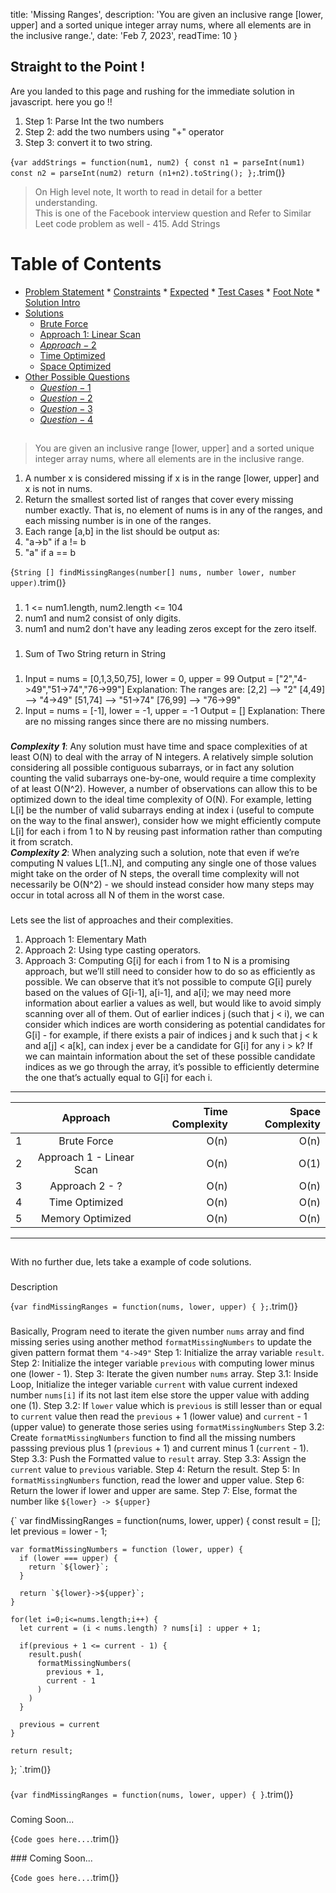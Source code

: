 
  title: 'Missing Ranges',
  description: 'You are given an inclusive range [lower, upper] and a sorted unique integer array nums, where all elements are in the inclusive range.',
  date: 'Feb 7, 2023',
  readTime: 10
}



## Straight to the Point !
Are you landed to this page and rushing for the immediate solution in javascript. here you go !!
1. Step 1: Parse Int the two numbers
1. Step 2: add the two numbers using "+" operator
1. Step 3: convert it to two string.

<CodeBlock>{`
var addStrings = function(num1, num2) {
    const n1 = parseInt(num1)
    const n2 = parseInt(num2)
    return (n1+n2).toString();
};
`.trim()}</CodeBlock>

> On High level note, It worth to read in detail for a better understanding.  
> This is one of the Facebook interview question and Refer to Similar Leet code problem as well - <ExternalLink url="https://leetcode.com/problems/add-strings/description/">415. Add Strings</ExternalLink>

Table of Contents
=================

   * [Problem Statement](#problem-statement)
    * [Constraints](#constraints)
    * [Expected](#expected)
    * [Test Cases](#test-cases)
    * [Foot Note](#foot-note)
    * [Solution Intro](#solution-intro)
   * [Solutions](#solutions)
      * [Brute Force](#brute-force)
      * [Approach 1: Linear Scan](#approach-1-linear-scan)
      * [$Approach-2$](#$Approach-2$)
      * [Time Optimized](#time-optimized)
      * [Space Optimized](#space-optimized)
   * [Other Possible Questions](#other-questions)
      * [$Question-1$](#$Question-1$)
      * [$Question-2$](#$Question-2$)
      * [$Question-3$](#$Question-3$)
      * [$Question-4$](#$Question-4$)

## <AnchorLink label="Problem Statement" name />
> You are given an inclusive range [lower, upper] and a sorted unique integer array nums, where all elements are in the inclusive range.
1. A number x is considered missing if x is in the range [lower, upper] and x is not in nums.
1. Return the smallest sorted list of ranges that cover every missing number exactly. That is, no element of nums is in any of the ranges, and each missing number is in one of the ranges.
1. Each range [a,b] in the list should be output as:
1. "a->b" if a != b
1. "a" if a == b

<CodeBlock>{`
String [] findMissingRanges(number[] nums, number lower, number upper)
`.trim()}</CodeBlock>

### <AnchorLink label="Constraints" name />
1. 1 <= num1.length, num2.length <= 104
1. num1 and num2 consist of only digits.
1. num1 and num2 don't have any leading zeros except for the zero itself.

### <AnchorLink label="Expected" name />
1. Sum of Two String return in String

### <AnchorLink label="Test Cases" name />
1. Input = nums = [0,1,3,50,75], lower = 0, upper = 99 Output = ["2","4->49","51->74","76->99"]
Explanation: The ranges are:
[2,2] --> "2"
[4,49] --> "4->49"
[51,74] --> "51->74"
[76,99] --> "76->99"
1. Input = nums = [-1], lower = -1, upper = -1 Output = []
Explanation: There are no missing ranges since there are no missing numbers.


### <AnchorLink label="Foot Note" name />
***Complexity 1***: Any solution must have time and space complexities of at least O(N) to deal with the array of N integers. A relatively simple solution considering all possible contiguous subarrays, or in fact any solution counting the valid subarrays one-by-one, would require a time complexity of at least O(N^2). However, a number of observations can allow this to be optimized down to the ideal time complexity of O(N). For example, letting L[i] be the number of valid subarrays ending at index i (useful to compute on the way to the final answer), consider how we might efficiently compute L[i] for each i from 1 to N by reusing past information rather than computing it from scratch.  
***Complexity 2***: When analyzing such a solution, note that even if we’re computing N values L[1..N], and computing any single one of those values might take on the order of N steps, the overall time complexity will not necessarily be O(N^2) - we should instead consider how many steps may occur in total across all N of them in the worst case.

### <AnchorLink label="Solution Intro" name />
Lets see the list of approaches and their complexities.
1. Approach 1: Elementary Math
1. Approach 2: Using type casting operators.
1. Approach 3: Computing G[i] for each i from 1 to N is a promising approach, but we’ll still need to consider how to do so as efficiently as possible. We can observe that it’s not possible to compute G[i] purely based on the values of G[i-1], a[i-1], and a[i]; we may need more information about earlier a values as well, but would like to avoid simply scanning over all of them. Out of earlier indices j (such that j < i), we can consider which indices are worth considering as potential candidates for G[i] - for example, if there exists a pair of indices j and k such that j < k and a[j] < a[k], can index j ever be a candidate for G[i] for any i > k? If we can maintain information about the set of these possible candidate indices as we go through the array, it’s possible to efficiently determine the one that’s actually equal to G[i] for each i.

- - -
|    | Approach |  Time Complexity |  Space Complexity |
|----------|:-------------:|------:|------:|
| 1 |  Brute Force | O(n) | O(n) |
| 2 |  Approach 1 - Linear Scan | O(n) | O(1) |
| 3 |  Approach 2 - ? | O(n​) | O(n) |
| 4 | Time Optimized | O(n) | O(n) |
| 5 | Memory Optimized | O(n) | O(n) |

- - -

## <AnchorLink label="Solutions" name />
With no further due, lets take a example of code solutions.

### <AnchorLink label="Brute Force" name />
Description

<CodeBlock>{`
var findMissingRanges = function(nums, lower, upper) {
};
`.trim()}</CodeBlock>

<BigO type="time" value="n+m" />
<BigO type="space" value="n+m" />

### <AnchorLink label="Approach 1: Linear Scan" name />
Basically, Program need to iterate the given number `nums` array and find missing series using another method `formatMissingNumbers` to update the given pattern format them `"4->49"`
Step 1: Initialize the array variable `result`.
Step 2: Initialize the integer variable `previous` with computing lower minus one (lower - 1).
Step 3: Iterate the given number `nums` array.
Step 3.1: Inside Loop, Initialize the integer variable `current` with value current indexed number `nums[i]` if its not last item else store the upper value with adding one (1).
Step 3.2: If `lower` value which is `previous` is still lesser than or equal to `current` value then read the `previous` + 1 (lower value) and `current` - 1 (upper value) to generate those series using `formatMissingNumbers`
Step 3.2: Create `formatMissingNumbers` function to find all the missing numbers passsing previous plus 1 (`previous` + 1) and current minus 1 (`current` - 1).
Step 3.3: Push the Formatted value to `result` array.
Step 3.3: Assign the `current` value to `previous` variable.
Step 4: Return the result.
Step 5: In `formatMissingNumbers` function, read the lower and upper value.
Step 6: Return the lower if lower and upper are same.
Step 7: Else, format the number like `${lower} -> ${upper}`

<CodeBlock>{`
var findMissingRanges = function(nums, lower, upper) {
    const result = [];
    let previous = lower - 1;

    var formatMissingNumbers = function (lower, upper) {
      if (lower === upper) {
        return `${lower}`;
      }

      return `${lower}->${upper}`;
    }

    for(let i=0;i<=nums.length;i++) {
      let current = (i < nums.length) ? nums[i] : upper + 1;

      if(previous + 1 <= current - 1) {
        result.push(
          formatMissingNumbers(
            previous + 1,
            current - 1
          )
        )
      }

      previous = current
    }

    return result;
};
`.trim()}</CodeBlock>

<BigO type="time" value="n+m" />
<BigO type="space" value="n+m" />

### <AnchorLink label="$Approach-2$" name />


<CodeBlock>{`
var findMissingRanges = function(nums, lower, upper) {
}
`.trim()}</CodeBlock>

<BigO type="time" value="max(N1​,N2​)" />
<BigO type="space" value="max(N1​,N2​)" />

### <AnchorLink label="$Time-Optimized$" name />
Coming Soon...

<CodeBlock>{`
Code goes here...
`.trim()}</CodeBlock>

<BigO type="time" value="n+m" />
<BigO type="space" value="n+m" />
### <AnchorLink label="$Space-Optimized$" name />
Coming Soon...

<CodeBlock>{`
Code goes here...
`.trim()}</CodeBlock>

<BigO type="time" value="n+m" />
<BigO type="space" value="n+m" />

